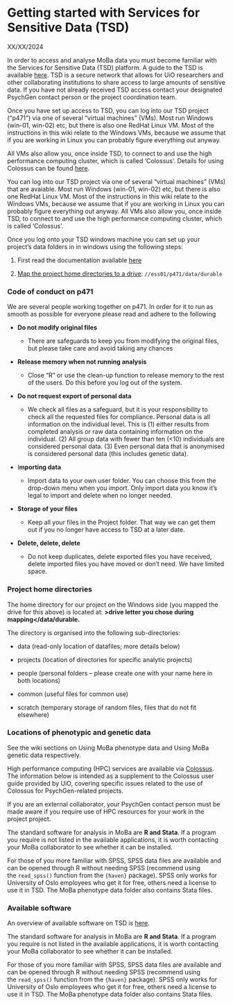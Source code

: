 # Getting started with Services for Sensitive Data (TSD)

XX/XX/2024

In order to access and analyse MoBa data you must become familiar with the Services for Sensitive Data (TSD) platform. A guide to the TSD is available [here](https://www.uio.no/english/services/it/research/sensitive-data/help/). TSD is a secure network that allows for UiO researchers and other collaborating institutions to share access to large amounts of sensitive data. If you have not already received TSD access contact your designated PsychGen contact person or the project coordination team.

Once you have set up access to TSD, you can log into our TSD project ("p471") via one of several "virtual machines" (VMs). Most run Windows (win-01, win-02) etc, but there is also one RedHat Linux VM. Most of the instructions in this wiki relate to the Windows VMs, because we assume that if you are working in Linux you can probably figure everything out anyway.

All VMs also allow you, once inside TSD, to connect to and use the high performance computing cluster, which is called ‘Colossus’. Details for using Colossus can be found [here](tsd_3).

You can log into our TSD project via one of several "virtual machines" (VMs) that are avaiable. Most run Windows (win-01, win-02) etc, but there is also one RedHat Linux VM. Most of the instructions in this wiki relate to the Windows VMs, because we assume that if you are working in Linux you can probably figure everything out anyway. All VMs also allow you, once inside TSD, to connect to and use the high performance computing cluster, which is called ‘Colossus’.

Once you log onto your TSD windows machine you can set up your project’s data folders in in windows using the following steps:

1.  First read the documentation available [here](https://www.uio.no/english/services/it/research/sensitive-data/use-tsd/directories-files/shortcuts/index.html)

2.  [Map the project home directories to a drive](https://www.uio.no/english/services/it/research/sensitive-data/help/windows-shortcuts.html): `//ess01/p471/data/durable`

::: callout-note
### Code of conduct on p471

We are several people working together on p471. In order for it to run as smooth as possible for everyone please read and adhere to the following

-   **Do not modify original files**

    -   There are safeguards to keep you from modifying the original files, but please take care and avoid taking any chances

-   **Release memory when not running analysis**

    -   Close “R” or use the clean-up function to release memory to the rest of the users. Do this before you log out of the system.

-   **Do not request export of personal data**

    -   We check all files as a safeguard, but it is your responsibility to check all the requested files for compliance. Personal data is all information on the individual level. This is (1) either results from completed analysis or raw data containing information on the individual. (2) All group data with fewer than ten (\<10) individuals are considered personal data. (3) Even personal data that is anonymised is considered personal data (this includes genetic data).

-   I**mporting data**

    -   Import data to your own user folder. You can choose this from the drop-down menu when you import. Only import data you know it's legal to import and delete when no longer needed.

-   **Storage of your files**

    -   Keep all your files in the Project folder. That way we can get them out if you no longer have access to TSD at a later date.

-   **Delete, delete, delete**

    -   Do not keep duplicates, delete exported files you have received, delete imported files you have moved or don’t need. We have limited space.
:::

### **Project home directories**

The home directory for our project on the Windows side (you mapped the drive for this above) is located at: **\>drive letter you chose during mapping\</data/durable.**

The directory is organised into the following sub-directories:

-   data (read-only location of datafiles; more details below)

-   projects (location of directories for specific analytic projects)

-   people (personal folders – please create one with your name here in both locations)

-   common (useful files for common use)

-   scratch (temporary storage of random files, files that do not fit elsewhere)

### **Locations of phenotypic and genetic data**

See the wiki sections on Using MoBa phenotype data and Using MoBa genetic data respectively.

High performance computing (HPC) services are available via [Colossus](https://www.uio.no/english/services/it/research/sensitive-data/help/hpc/colossus-userguide.html). The information below is intended as a supplement to the Colossus user guide provided by UiO, covering specific issues related to the use of Colossus for PsychGen-related projects.

If you are an external collaborator, your PsychGen contact person must be made aware if you require use of HPC resources for your work in the project project.

The standard software for analysis in MoBa are **R and Stata**. If a program you require is not listed in the available applications, it is worth contacting your MoBa collaborator to see whether it can be installed.

For those of you more familiar with SPSS, SPSS data files are available and can be opened through R without needing SPSS (recommend using the `read_spss()` function from the `{haven}` package). SPSS only works for University of Oslo employees who get it for free, others need a license to use it in TSD. The MoBa phenotype data folder also contains Stata files.

### Available software

An overview of available software on TSD is [here](https://www.uio.no/english/services/it/research/sensitive-data/use-tsd/software/).

The standard software for analysis in MoBa are **R and Stata**. If a program you require is not listed in the available applications, it is worth contacting your MoBa collaborator to see whether it can be installed.

For those of you more familiar with SPSS, SPSS data files are available and can be opened through R without needing SPSS (recommend using the `read_spss()` function from the `{haven}` package). SPSS only works for University of Oslo employees who get it for free, others need a license to use it in TSD. The MoBa phenotype data folder also contains Stata files.

